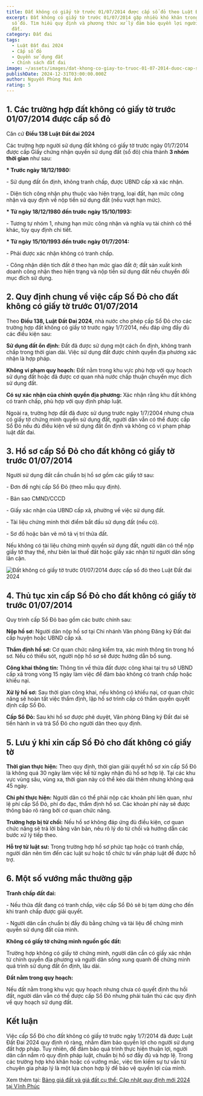 ```yaml
---
title: Đất không có giấy tờ trước 01/07/2014 được cấp sổ đỏ theo Luật Đất đai 2024
excerpt: Đất không có giấy tờ trước 01/07/2014 gặp nhiều khó khăn trong việc cấp
  sổ đỏ. Tìm hiểu quy định và phương thức xử lý đảm bảo quyền lợi người sử dụng
  đất.
category: Đất đai
tags:
  - Luật Đất đai 2024
  - Cấp sổ đỏ
  - Quyền sử dụng đất
  - Chính sách đất đai
image: ~/assets/images/dat-khong-co-giay-to-truoc-01-07-2014-duoc-cap-so-do-theo-luat-dat-dai-2024.png
publishDate: 2024-12-31T03:00:00.000Z
author: Nguyễn Phùng Mai Ánh
rating: 5
---
```

## 1. Các trường hợp đất không có giấy tờ trước 01/07/2014 được cấp sổ đỏ 

Căn cứ **Điều 138 Luật Đất đai 2024** 

Các trường hợp người sử dụng đất không có giấy tờ trước ngày 01/7/2014 được cấp Giấy chứng nhận quyền sử dụng đất (sổ đỏ) chia thành **3 nhóm thời gian** như sau:

**\* Trước ngày 18/12/1980:**

\- Sử dụng đất ổn định, không tranh chấp, được UBND cấp xã xác nhận.

\- Diện tích công nhận phụ thuộc vào hiện trạng, loại đất, hạn mức công nhận và quy định về nộp tiền sử dụng đất (nếu vượt hạn mức).

**\* Từ ngày 18/12/1980 đến trước ngày 15/10/1993:**

\- Tương tự nhóm 1, nhưng hạn mức công nhận và nghĩa vụ tài chính có thể khác, tùy quy định chi tiết.

**\* Từ ngày 15/10/1993 đến trước ngày 01/7/2014:**

\- Phải được xác nhận không có tranh chấp.

\- Công nhận diện tích đất ở theo hạn mức giao đất ở; đất sản xuất kinh doanh công nhận theo hiện trạng và nộp tiền sử dụng đất nếu chuyển đổi mục đích sử dụng.

## 2. Quy định chung về việc cấp Sổ Đỏ cho đất không có giấy tờ trước 01/07/2014 

Theo **Điều 138, Luật Đất Đai 2024**, nhà nước cho phép cấp Sổ Đỏ cho các trường hợp đất không có giấy tờ trước ngày 1/7/2014, nếu đáp ứng đầy đủ các điều kiện sau:

**Sử dụng đất ổn định:** Đất đã được sử dụng một cách ổn định, không tranh chấp trong thời gian dài. Việc sử dụng đất được chính quyền địa phương xác nhận là hợp pháp.

**Không vi phạm quy hoạch:** Đất nằm trong khu vực phù hợp với quy hoạch sử dụng đất hoặc đã được cơ quan nhà nước chấp thuận chuyển mục đích sử dụng đất.

**Có sự xác nhận của chính quyền địa phương:** Xác nhận rằng khu đất không có tranh chấp, phù hợp với quy định pháp luật.

Ngoài ra, trường hợp đất đã được sử dụng trước ngày 1/7/2004 nhưng chưa có giấy tờ chứng minh quyền sử dụng đất, người dân vẫn có thể được cấp Sổ Đỏ nếu đủ điều kiện về sử dụng đất ổn định và không có vi phạm pháp luật đất đai.

## 3. Hồ sơ cấp Sổ Đỏ cho đất không có giấy tờ trước 01/07/2014 

Người sử dụng đất cần chuẩn bị hồ sơ gồm các giấy tờ sau:

\- Đơn đề nghị cấp Sổ Đỏ (theo mẫu quy định).

\- Bản sao CMND/CCCD 

\- Giấy xác nhận của UBND cấp xã, phường về việc sử dụng đất.

\- Tài liệu chứng minh thời điểm bắt đầu sử dụng đất (nếu có).

\- Sơ đồ hoặc bản vẽ mô tả vị trí thửa đất.

Nếu không có tài liệu chứng minh quyền sử dụng đất, người dân có thể nộp giấy tờ thay thế, như biên lai thuế đất hoặc giấy xác nhận từ người dân sống lân cận.

![Đất không có giấy tờ trước 01/07/2014 được cấp sổ đỏ theo Luật Đất đai 2024](~/assets/images/dat-khong-co-giay-to-truoc-01-07-2014-duoc-cap-so-do-theo-luat-dat-dai-2024.png "Đất không có giấy tờ trước 01/07/2014 được cấp sổ đỏ theo Luật Đất đai 2024")

## 4. Thủ tục xin cấp Sổ Đỏ cho đất không có giấy tờ trước 01/07/2014 

Quy trình cấp Sổ Đỏ bao gồm các bước chính sau:

**Nộp hồ sơ:** Người dân nộp hồ sơ tại Chi nhánh Văn phòng Đăng ký Đất đai cấp huyện hoặc UBND cấp xã.

**Thẩm định hồ sơ:** Cơ quan chức năng kiểm tra, xác minh thông tin trong hồ sơ. Nếu có thiếu sót, người nộp hồ sơ sẽ được hướng dẫn bổ sung.

**Công khai thông tin:** Thông tin về thửa đất được công khai tại trụ sở UBND cấp xã trong vòng 15 ngày làm việc để đảm bảo không có tranh chấp hoặc khiếu nại.

**Xử lý hồ sơ:** Sau thời gian công khai, nếu không có khiếu nại, cơ quan chức năng sẽ hoàn tất việc thẩm định, lập hồ sơ trình cấp có thẩm quyền quyết định cấp Sổ Đỏ.

**Cấp Sổ Đỏ:** Sau khi hồ sơ được phê duyệt, Văn phòng Đăng ký Đất đai sẽ tiến hành in và trả Sổ Đỏ cho người dân theo quy định.

## 5. Lưu ý khi xin cấp Sổ Đỏ cho đất không có giấy tờ

**Thời gian thực hiện:** Theo quy định, thời gian giải quyết hồ sơ xin cấp Sổ Đỏ là không quá 30 ngày làm việc kể từ ngày nhận đủ hồ sơ hợp lệ. Tại các khu vực vùng sâu, vùng xa, thời gian này có thể kéo dài thêm nhưng không quá 45 ngày.

**Chi phí thực hiện:** Người dân có thể phải nộp các khoản phí liên quan, như lệ phí cấp Sổ Đỏ, phí đo đạc, thẩm định hồ sơ. Các khoản phí này sẽ được thông báo rõ ràng bởi cơ quan chức năng.

**Trường hợp bị từ chối:** Nếu hồ sơ không đáp ứng đủ điều kiện, cơ quan chức năng sẽ trả lời bằng văn bản, nêu rõ lý do từ chối và hướng dẫn các bước xử lý tiếp theo.

**Hỗ trợ từ luật sư:** Trong trường hợp hồ sơ phức tạp hoặc có tranh chấp, người dân nên tìm đến các luật sư hoặc tổ chức tư vấn pháp luật để được hỗ trợ.

## 6. Một số vướng mắc thường gặp

**Tranh chấp đất đai:**

\- Nếu thửa đất đang có tranh chấp, việc cấp Sổ Đỏ sẽ bị tạm dừng cho đến khi tranh chấp được giải quyết.

\- Người dân cần chuẩn bị đầy đủ bằng chứng và tài liệu để chứng minh quyền sử dụng đất của mình.

**Không có giấy tờ chứng minh nguồn gốc đất:**

Trường hợp không có giấy tờ chứng minh, người dân cần có giấy xác nhận từ chính quyền địa phương và người dân sống xung quanh để chứng minh quá trình sử dụng đất ổn định, lâu dài.

**Đất nằm trong quy hoạch:**

Nếu đất nằm trong khu vực quy hoạch nhưng chưa có quyết định thu hồi đất, người dân vẫn có thể được cấp Sổ Đỏ nhưng phải tuân thủ các quy định về quy hoạch sử dụng đất.

## Kết luận

Việc cấp Sổ Đỏ cho đất không có giấy tờ trước ngày 1/7/2014 đã được Luật Đất Đai 2024 quy định rõ ràng, nhằm đảm bảo quyền lợi cho người sử dụng đất hợp pháp. Tuy nhiên, để đảm bảo quá trình thực hiện thuận lợi, người dân cần nắm rõ quy định pháp luật, chuẩn bị hồ sơ đầy đủ và hợp lệ. Trong các trường hợp khó khăn hoặc có vướng mắc, việc tìm kiếm sự tư vấn từ chuyên gia pháp lý là một lựa chọn hợp lý để bảo vệ quyền lợi của mình.

Xem thêm tại: [Bảng giá đất và giá đất cụ thể: Cập nhật quy định mới 2024 tại Vĩnh Phúc](https://vinhphuclawyers.vn/kien-thuc-phap-ly/dat-dai/bang-gia-dat-va-gia-dat-cu-the-cap-nhat-quy-dinh-moi-2024-tai-vinh-phuc-36097.htm)
